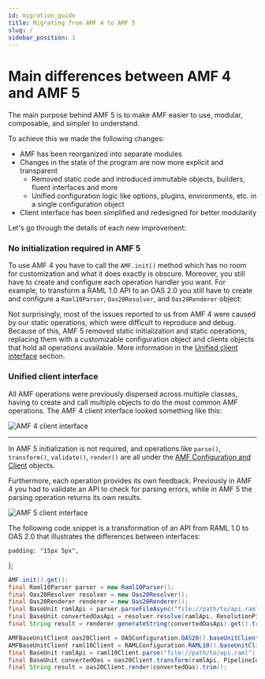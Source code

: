 ```yaml
---
id: migration_guide
title: Migrating from AMF 4 to AMF 5
slug: /
sidebar_position: 1
---
```


# Main differences between AMF 4 and AMF 5
The main purpose behind AMF 5 is to make AMF easier to use, modular, composable, and simpler to understand.

To achieve this we made the following changes:
- AMF has been reorganized into separate modules
- Changes in the state of the program are now more explicit and transparent
  - Removed static code and introduced immutable objects, builders, fluent interfaces and more
  - Unified configuration logic like options, plugins, environments, etc. in a single configuration object
- Client interface has been simplified and redesigned for better modularity

Let's go through the details of each new improvement:


### No initialization required in AMF 5
To use AMF 4 you have to call the `AMF.init()` method which has no room for customization and what it does exactly is obscure.
Moreover, you still have to create and configure each operation handler you want. For example, to transform a
RAML 1.0 API to an OAS 2.0 you still have to create and configure a `Raml10Parser`, `Oas20Resolver`, and `Oas20Renderer` object:

Not surprisingly, most of the issues reported to us from AMF 4 were caused by our static operations, which were difficult to reproduce and debug.
Because of this, AMF 5 removed static initialization and static operations, replacing them with a customizable configuration object and clients objects
that hold all operations available. More information in the [Unified client interface](#unified-client-interface) section.

### Unified client interface
All AMF operations were previously dispersed across multiple classes, having to create and call multiple objects
to do the most common AMF operations. The AMF 4 client interface looked something like this:

![AMF 4 client interface](../assets/images/amf/amf4-client-interface.png)

---

In AMF 5 initialization is not required, and operations like `parse()`, `transform()`, `validate()`, `render()` are all
under the [AMF Configuration and Client](AMF/Using%20AMF/amf_configuration) objects.

Furthermore, each operation provides its own feedback. Previously in AMF 4 you had to validate an API to check
for parsing errors, while in AMF 5 the parsing operation returns its own results.

![AMF 5 client interface](../assets/images/amf/amf5-client-interface.png)

The following code snippet is a transformation of an API from RAML 1.0 to OAS 2.0 that illustrates the differences between interfaces:

    padding: "15px 5px",
};

<div className="container">
<div className='row'>
<div style={myStyle} className='col col--6'>

```java title="AMF 4 initialization"
AMF.init().get();
final Raml10Parser parser = new Raml10Parser();
final Oas20Resolver resolver = new Oas20Resolver();
final Oas20Renderer renderer = new Oas20Renderer();
final BaseUnit ramlApi = parser.parseFileAsync("file://path/to/api.raml").get();
final BaseUnit convertedOasApi = resolver.resolve(ramlApi, ResolutionPipeline.COMPATIBILITY_PIPELINE());
final String result = renderer.generateString(convertedOasApi).get().trim();
```

</div>
<div style={myStyle} className='col col--6'>

```java title="AMF 5 configuration"
AMFBaseUnitClient oas20Client = OASConfiguration.OAS20().baseUnitClient();
AMFBaseUnitClient raml10Client = RAMLConfiguration.RAML10().baseUnitClient();
final BaseUnit ramlApi = raml10Client.parse("file://path/to/api.raml").get().baseUnit();
final BaseUnit convertedOas = oas20Client.transform(ramlApi, PipelineId.Compatibility()).baseUnit();
final String result = oas20Client.render(convertedOas).trim();
```

</div>
</div>
</div>
